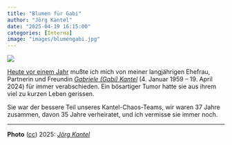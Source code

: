 ```yaml
---
title: "Blumen für Gabi"
author: "Jörg Kantel"
date: "2025-04-19 16:15:00"
categories: [Interna]
image: "images/blumengabi.jpg"
---
```


[![](images/blumengabi-b.jpg)](https://www.flickr.com/photos/schockwellenreiter/54462201460/)

[Heute vor einem Jahr](https://kantel.github.io/posts/2024041901_rip_gabi/) mußte ich mich von meiner langjährigen Ehefrau, Partnerin und Freundin *[Gabriele (Gabi) Kantel](http://www.gabi-kantel.de/Website/Willkommen.html)* (4. Januar 1959 – 19. April 2024) für immer verabschieden. Ein bösartiger Tumor hatte sie aus ihrem viel zu kurzen Leben gerissen.

Sie war der bessere Teil unseres Kantel-Chaos-Teams, wir waren 37 Jahre zusammen, davon 35&nbsp;Jahre verheiratet, und ich vermisse sie immer noch.

---

**Photo** ([cc](http://creativecommons.org/licenses/by-nc-nd/2.0/)) 2025: *[Jörg Kantel](http://cognitiones.kantel-chaos-team.de/cv.html)*